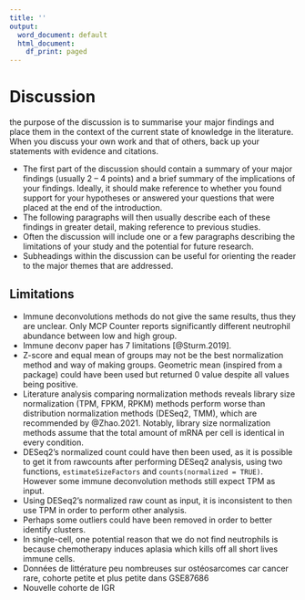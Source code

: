 ```yaml
---
title: ''
output:
  word_document: default
  html_document:
    df_print: paged
---
```


\newpage

# Discussion

the purpose of the discussion is to summarise your major findings and place them in the context of the current state of knowledge in the literature. When you discuss your own work and that of others, back up your statements with evidence and citations.

- The first part of the discussion should contain a summary of your major findings (usually 2 – 4 points) and a brief summary of the implications of your findings. Ideally, it should make reference to whether you found support for your hypotheses or answered your questions that were placed at the end of the introduction.
- The following paragraphs will then usually describe each of these findings in greater detail, making reference to previous studies.
- Often the discussion will include one or a few paragraphs describing the limitations of your study and the potential for future research.
- Subheadings within the discussion can be useful for orienting the reader to the major themes that are addressed.



## Limitations

- Immune deconvolutions methods do not give the same results, thus they are unclear. Only MCP Counter reports significantly different neutrophil abundance between low and high group.
- Immune deconv paper has 7 limitations [@Sturm.2019].
- Z-score and equal mean of groups may not be the best normalization method and way of making groups. Geometric mean (inspired from a package) could have been used but returned 0 value despite all values being positive.
- Literature analysis comparing normalization methods reveals library size normalization (TPM, FPKM, RPKM) methods perform worse than distribution normalization methods (DESeq2, TMM), which are recommended by @Zhao.2021. Notably, library size normalization methods assume that the total amount of mRNA per cell is identical in every condition.
- DESeq2's normalized count could have then been used, as it is possible to get it from rawcounts after performing DESeq2 analysis, using two functions, `estimateSizeFactors` and `counts(normalized = TRUE)`. However some immune deconvolution methods still expect TPM as input.
- Using DESeq2's normalized raw count as input, it is inconsistent to then use TPM in order to perform other analysis.
- Perhaps some outliers could have been removed in order to better identify clusters.
- In single-cell, one potential reason that we do not find neutrophils is because chemotherapy induces aplasia which kills off all short lives immune cells.
- Données de littérature peu nombreuses sur ostéosarcomes car cancer rare, cohorte petite et plus petite dans GSE87686
- Nouvelle cohorte de IGR
